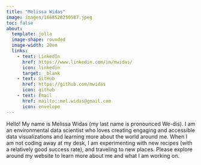 ```yaml
---
title: "Melissa Widas"
image: images/1668528250587.jpeg
toc: false
about:
  template: jolla
  image-shape: rounded
  image-width: 20em
  links: 
    - text: LinkedIn
      href: https://www.linkedin.com/in/mwidas/
      icon: linkedin
      target: _blank
    - text: GitHub
      href: https://github.com/mwidas
      icon: github
    - text: Email
      href: mailto::mel.widas@gmail.com
      icon: envelope
---
```


Hello! My name is Melissa Widas (my last name is pronounced We-dis). I am an environmental data scientist who loves creating engaging and accessible data visualizations and learning more about the world around me. When I am not coding away at my desk, I am experimenting with new recipes (with a relatively good success rate), and traveling to new places. Please explore around my website to learn more about me and what I am working on.
